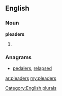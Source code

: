 ==English==

===Noun===
'''pleaders'''

# {{plural of|[[pleader]]}}

===Anagrams===
* [[pedalers#English|pedalers]], [[relapsed#English|relapsed]]

[[Category:English plurals]]

[[ar:pleaders]]
[[my:pleaders]]
